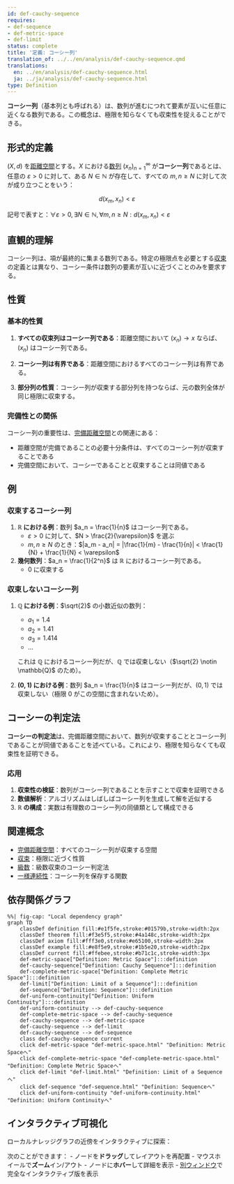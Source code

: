 ```yaml
---
id: def-cauchy-sequence
requires:
- def-sequence
- def-metric-space
- def-limit
status: complete
title: '定義: コーシー列'
translation_of: ../../en/analysis/def-cauchy-sequence.qmd
translations:
  en: ../en/analysis/def-cauchy-sequence.html
  ja: ../ja/analysis/def-cauchy-sequence.html
type: Definition
---
```


**コーシー列**（基本列とも呼ばれる）は、数列が進むにつれて要素が互いに任意に近くなる数列である。この概念は、極限を知らなくても収束性を捉えることができる。

## 形式的定義

$(X, d)$ を[距離空間](../geometry/def-metric-space.qmd)とする。$X$ における[数列](def-sequence.qmd) $(x_n)_{n=1}^{\infty}$ が**コーシー列**であるとは、任意の $\varepsilon > 0$ に対して、ある $N \in \mathbb{N}$ が存在して、すべての $m, n \geq N$ に対して次が成り立つことをいう：

$$d(x_m, x_n) < \varepsilon$$

記号で表すと：$\forall \varepsilon > 0, \exists N \in \mathbb{N}, \forall m,n \geq N: d(x_m, x_n) < \varepsilon$

## 直観的理解

コーシー列は、項が最終的に集まる数列である。特定の極限点を必要とする[収束](def-convergence.qmd)の定義とは異なり、コーシー条件は数列の要素が互いに近づくことのみを要求する。

## 性質

### 基本的性質

1. **すべての収束列はコーシー列である**：距離空間において $(x_n) \to x$ ならば、$(x_n)$ はコーシー列である。

2. **コーシー列は有界である**：距離空間におけるすべてのコーシー列は有界である。

3. **部分列の性質**：コーシー列が収束する部分列を持つならば、元の数列全体が同じ極限に収束する。

### 完備性との関係

コーシー列の重要性は、[完備距離空間](def-complete-metric-space.qmd)との関連にある：

- 距離空間が完備であることの必要十分条件は、すべてのコーシー列が収束することである
- 完備空間において、コーシーであることと収束することは同値である

## 例

### 収束するコーシー列

1. **$\mathbb{R}$ における例**：数列 $a_n = \frac{1}{n}$ はコーシー列である。
   - $\varepsilon > 0$ に対して、$N > \frac{2}{\varepsilon}$ を選ぶ
   - $m, n \geq N$ のとき：$|a_m - a_n| = |\frac{1}{m} - \frac{1}{n}| < \frac{1}{N} + \frac{1}{N} < \varepsilon$

2. **幾何数列**：$a_n = \frac{1}{2^n}$ は $\mathbb{R}$ におけるコーシー列である。
   - 0 に収束する

### 収束しないコーシー列

1. **$\mathbb{Q}$ における例**：$\sqrt{2}$ の小数近似の数列：
   - $a_1 = 1.4$
   - $a_2 = 1.41$
   - $a_3 = 1.414$
   - ...

   これは $\mathbb{Q}$ におけるコーシー列だが、$\mathbb{Q}$ では収束しない（$\sqrt{2} \notin \mathbb{Q}$ のため）。

2. **$(0,1)$ における例**：数列 $a_n = \frac{1}{n}$ はコーシー列だが、$(0,1)$ では収束しない（極限 0 がこの空間に含まれないため）。

## コーシーの判定法

**コーシーの判定法**は、完備距離空間において、数列が収束することとコーシー列であることが同値であることを述べている。これにより、極限を知らなくても収束性を証明できる。

### 応用

1. **収束性の検証**：数列がコーシー列であることを示すことで収束を証明できる
2. **数値解析**：アルゴリズムはしばしばコーシー列を生成して解を近似する
3. **$\mathbb{R}$ の構成**：実数は有理数のコーシー列の同値類として構成できる

## 関連概念

- [完備距離空間](def-complete-metric-space.qmd)：すべてのコーシー列が収束する空間
- [収束](def-convergence.qmd)：極限に近づく性質
- [級数](def-series.qmd)：級数収束のコーシー判定法
- [一様連続性](def-uniform-continuity.qmd)：コーシー列を保存する関数

## 依存関係グラフ

```mermaid
%%| fig-cap: "Local dependency graph"
graph TD
    classDef definition fill:#e1f5fe,stroke:#01579b,stroke-width:2px
    classDef theorem fill:#f3e5f5,stroke:#4a148c,stroke-width:2px
    classDef axiom fill:#fff3e0,stroke:#e65100,stroke-width:2px
    classDef example fill:#e8f5e9,stroke:#1b5e20,stroke-width:2px
    classDef current fill:#ffebee,stroke:#b71c1c,stroke-width:3px
    def-metric-space["Definition: Metric Space"]:::definition
    def-cauchy-sequence["Definition: Cauchy Sequence"]:::definition
    def-complete-metric-space["Definition: Complete Metric Space"]:::definition
    def-limit["Definition: Limit of a Sequence"]:::definition
    def-sequence["Definition: Sequence"]:::definition
    def-uniform-continuity["Definition: Uniform Continuity"]:::definition
    def-uniform-continuity --> def-cauchy-sequence
    def-complete-metric-space --> def-cauchy-sequence
    def-cauchy-sequence --> def-metric-space
    def-cauchy-sequence --> def-limit
    def-cauchy-sequence --> def-sequence
    class def-cauchy-sequence current
    click def-metric-space "def-metric-space.html" "Definition: Metric Spaceへ"
    click def-complete-metric-space "def-complete-metric-space.html" "Definition: Complete Metric Spaceへ"
    click def-limit "def-limit.html" "Definition: Limit of a Sequenceへ"
    click def-sequence "def-sequence.html" "Definition: Sequenceへ"
    click def-uniform-continuity "def-uniform-continuity.html" "Definition: Uniform Continuityへ"
```

## インタラクティブ可視化

ローカルナレッジグラフの近傍をインタラクティブに探索：

::: {.graph-viz data-id="def-cauchy-sequence" data-width="700" data-height="500"}
:::

次のことができます：
- ノードを**ドラッグ**してレイアウトを再配置
- マウスホイールで**ズーム**イン/アウト
- ノードに**ホバー**して詳細を表示
- [別ウィンドウ](../../output/interactive/def-cauchy-sequence.html){target="_blank"}で完全なインタラクティブ版を表示
